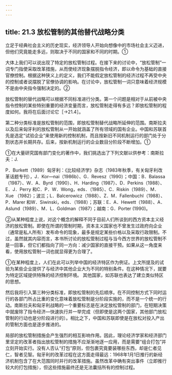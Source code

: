 ```yaml
---
---
---
```

title: 21.3 放松管制的其他替代战略分类
---



立足于经典社会主义的历史现实，经济领导人开始向想像中的市场社会主义迈进，但他们究竟能走多远，则取决于不同的国家和不同的时期。①

大体上我们可以说出现了特定的放松管制过程。在接下来的讨论中，“放松管制”一词专门指使采取改革措施，从而使经济现象摆脱指令经济，即以命令为基础的直接官僚控制。根据这种狭义上的定义，我们不能假定放松管制的经济过程不再受中央的控制或者说摆脱了官僚协调的影响。在讨论中，放松管制一词只意味着经济规模不是由中央指令强制决定的。②

放松管制的替代战略可以根据不同标准进行分类。第一个问题是相对于从前被中央指令控制的某些特别重要的经济变量而言，放松管制走得有多远？即放松管制的程度如何。我将在后面讨论它［→21.4］。

第二种分类标准是放松管制的范围，即放松管制替代战略所延伸的范围。南斯拉夫以及后来匈牙利的放松管制从一开始就涵盖了所有领域的国有企业。中国和苏联首先是选定“试验企业”来使用新的控制机制，而且按新旧不同机制运行的部门处于分割状态并长期共存。后来，按新机制运行的企业数目分阶段不断增加。①

①在大量研究国有部门变化的著作中，我们挑选出了下列文献以供参考：南斯拉夫：J.

P．Burkett（1989）匈牙利：《比较经济学》杂志（1983年秋季，有关匈牙利改革话题专刊），J．Kor—nai（1986b）、G．Revesz（1990）；中国：B．Balassa（1987）、W．A．Byrd（1990）、H．Harding（1987）、D．Perkins（1988）、E．J．Perry 和C．P．W．Wong，eds．（1985）、C．Riskin（1989）、M．Xue （1982）；波兰；L．Balcerowicz（1988）、Z．M．Fallenbuchl（1988）、P．Marer 和W．Siwinski，eds．（1988）；苏联：E．A．Hewett（1988）、A．Aslund（1989）、M．L．Goldman（1987）；越南：G．Porter (1990)。

②从某种程度上说，对这个概念的解释不同于目前人们所谈到的西方资本主义经济的放松管制。即使在所谓的管制时期，资本主义国家也不曾发生过政府向企业（通常是私人所有）发布命令的现象，最多是规定某些价格以及采取行政限制。不过，虽然就其内容而言，本书所讨论的放松管制过程与当今西方世界的放松管制不是一回事，但它们都指向了同一方向：减少国家的直接干预。如果从这一角度来看，使用放松管制一词也就显得更为合理了。


①在某种程度上，人们在此可以列举中国的经济特区作为例证。上文所提及的试验为某些企业提供了与经济中其他企业大为不同的特别条件。在这种情况下，就要为特定区域提供特殊的经济控制环境。
其他国家，如苏联也表达了建立类似特区的思想。

然后我将引入第三种分类标准，即放松管制的先后顺序。在不同控制方式下同时运行的各部门所占比重的变化意味着放松管制是分阶段实施的，而不是一个统一的行动。南斯拉夫和匈牙利战略的一个重要标志是在决定放松管制的部门，在短期决策中就废除了指令经济—快速执行并一举完成（但即使是这两个国家，其他部门放松管制的行动也是分阶段进行的）。相比之下，中国和苏联即使是在放松对投入产出的管制方面也是逐步推进的。

局部的放松管制措施会产生强烈的相互影响作用。因此，理论经济学家和经济部门里坚定的改革者指出放松管制的措施不应渐渐地逐一应用，而是需要“组合打包”并立刻开始实行。没有人否认“打包”原则，但包裹究竟要装哪些东西，却是仁者见仁，智者见智。匈牙利的改革过程在这方面走得最远：1968年1月1日推行的新经济机制包含了在大范围同时并行的改革措施。虽然改革中确有突出事件（立即推行较大的打包措施），但这些措施最终还是无法囊括所有的控制过程。